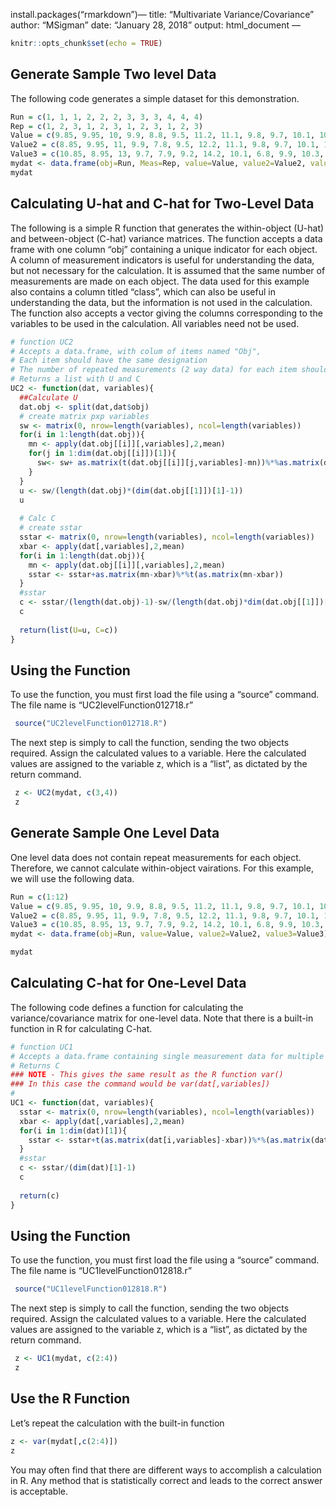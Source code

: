 install.packages("rmarkdown")---
title: "Multivariate Variance/Covariance"
author: "MSigman"
date: "January 28, 2018"
output: html_document
---

```r
knitr::opts_chunk$set(echo = TRUE)
```

## Generate Sample Two level Data

The following code generates a simple dataset for this demonstration.

```r
Run = c(1, 1, 1, 2, 2, 2, 3, 3, 3, 4, 4, 4)
Rep = c(1, 2, 3, 1, 2, 3, 1, 2, 3, 1, 2, 3)
Value = c(9.85, 9.95, 10, 9.9, 8.8, 9.5, 11.2, 11.1, 9.8, 9.7, 10.1, 10)
Value2 = c(8.85, 9.95, 11, 9.9, 7.8, 9.5, 12.2, 11.1, 9.8, 9.7, 10.1, 10)
Value3 = c(10.85, 8.95, 13, 9.7, 7.9, 9.2, 14.2, 10.1, 6.8, 9.9, 10.3, 11)
mydat <- data.frame(obj=Run, Meas=Rep, value=Value, value2=Value2, value3=Value3)  
mydat

```

## Calculating U-hat and C-hat for Two-Level Data

The following is a simple R function that generates the within-object (U-hat) and between-object (C-hat) variance matrices. The function accepts a data frame with one column "obj" containing a unique indicator for each object. A column of measurement indicators is useful for understanding the data, but not necessary for the calculation. It is assumed that the same number of measurements are made on each object. The data used for this example also contains a column titled "class", which can also be useful in understanding the data, but the information is not used in the calculation. The function also accepts a vector giving the columns corresponding to the variables to be used in the calculation. All variables need not be used.

```r
# function UC2
# Accepts a data.frame, with colum of items named "Obj",
# Each item should have the same designation
# The number of repeated measurements (2 way data) for each item should be equal
# Returns a list with U and C
UC2 <- function(dat, variables){
  ##Calculate U
  dat.obj <- split(dat,dat$obj)
  # create matrix pxp variables
  sw <- matrix(0, nrow=length(variables), ncol=length(variables))
  for(i in 1:length(dat.obj)){
    mn <- apply(dat.obj[[i]][,variables],2,mean)
    for(j in 1:dim(dat.obj[[i]])[1]){
      sw<- sw+ as.matrix(t(dat.obj[[i]][j,variables]-mn))%*%as.matrix(dat.obj[[i]][j,variables]-mn)
    }
  }
  u <- sw/(length(dat.obj)*(dim(dat.obj[[1]])[1]-1))
  u
  
  # Calc C
  # create sstar
  sstar <- matrix(0, nrow=length(variables), ncol=length(variables))
  xbar <- apply(dat[,variables],2,mean)
  for(i in 1:length(dat.obj)){
    mn <- apply(dat.obj[[i]][,variables],2,mean)
    sstar <- sstar+as.matrix(mn-xbar)%*%t(as.matrix(mn-xbar))
  }
  #sstar
  c <- sstar/(length(dat.obj)-1)-sw/(length(dat.obj)*dim(dat.obj[[1]])[1]*(dim(dat.obj[[1]])[1]-1))
  c
  
  return(list(U=u, C=c))
}

```

## Using the Function

To use the function, you must first load the file using a "source" command. The file name is "UC2levelFunction012718.r"

```r
 source("UC2levelFunction012718.R")
```

The next step is simply to call the function, sending the two objects required. Assign the calculated values to a variable. Here the calculated values are assigned to the variable z, which is a "list", as dictated by the return command.

```r
 z <- UC2(mydat, c(3,4))
 z
```

## Generate Sample One Level Data

One level data does not contain repeat measurements for each object. Therefore, we cannot calculate within-object vairations. For this example, we will use the following data.

```r
Run = c(1:12)
Value = c(9.85, 9.95, 10, 9.9, 8.8, 9.5, 11.2, 11.1, 9.8, 9.7, 10.1, 10)
Value2 = c(8.85, 9.95, 11, 9.9, 7.8, 9.5, 12.2, 11.1, 9.8, 9.7, 10.1, 10)
Value3 = c(10.85, 8.95, 13, 9.7, 7.9, 9.2, 14.2, 10.1, 6.8, 9.9, 10.3, 11)
mydat <- data.frame(obj=Run, value=Value, value2=Value2, value3=Value3)  

mydat
```

## Calculating C-hat for One-Level Data

The following code defines a function for calculating the variance/covariance matrix for one-level data. Note that there is a built-in function in R for calculating C-hat.

```r
# function UC1
# Accepts a data.frame containing single measurement data for multiple objects,
# Returns C
### NOTE - This gives the same result as the R function var()
### In this case the command would be var(dat[,variables])
#
UC1 <- function(dat, variables){
  sstar <- matrix(0, nrow=length(variables), ncol=length(variables))
  xbar <- apply(dat[,variables],2,mean)
  for(i in 1:dim(dat)[1]){
    sstar <- sstar+t(as.matrix(dat[i,variables]-xbar))%*%(as.matrix(dat[i,variables]-xbar))
  }
  #sstar
  c <- sstar/(dim(dat)[1]-1)
  c
  
  return(c)
}

```

## Using the Function

To use the function, you must first load the file using a "source" command. The file name is "UC1levelFunction012818.r"

```r
 source("UC1levelFunction012818.R")
```

The next step is simply to call the function, sending the two objects required. Assign the calculated values to a variable. Here the calculated values are assigned to the variable z, which is a "list", as dictated by the return command.

```r
 z <- UC1(mydat, c(2:4))
 z
```

## Use the R Function

Let's repeat the calculation with the built-in function

```r

z <- var(mydat[,c(2:4)])
z
```

You may often find that there are different ways to accomplish a calculation in R. Any method that is statistically correct and leads to the correct answer is acceptable.